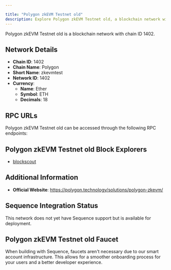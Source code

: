```yaml
---

title: "Polygon zkEVM Testnet old"
description: Explore Polygon zkEVM Testnet old, a blockchain network with chain ID 1402. Learn about its native currency, Ether, and how to interact with the network.
---
```




Polygon zkEVM Testnet old is a blockchain network with chain ID 1402.

## Network Details

- **Chain ID**: 1402
- **Chain Name**: Polygon
- **Short Name**: zkevmtest
- **Network ID**: 1402
- **Currency**: 
  - **Name**: Ether
  - **Symbol**: ETH
  - **Decimals**: 18

## RPC URLs

Polygon zkEVM Testnet old can be accessed through the following RPC endpoints:



## Polygon zkEVM Testnet old Block Explorers

- [blockscout](https://explorer.public.zkevm-test.net)

## Additional Information

- **Official Website**: https://polygon.technology/solutions/polygon-zkevm/

## Sequence Integration Status

This network does not yet have Sequence support but is available for deployment.

## Polygon zkEVM Testnet old Faucet

When building with Sequence, faucets aren't necessary due to our smart account infrastructure. This allows for a smoother onboarding process for your users and a better developer experience.
